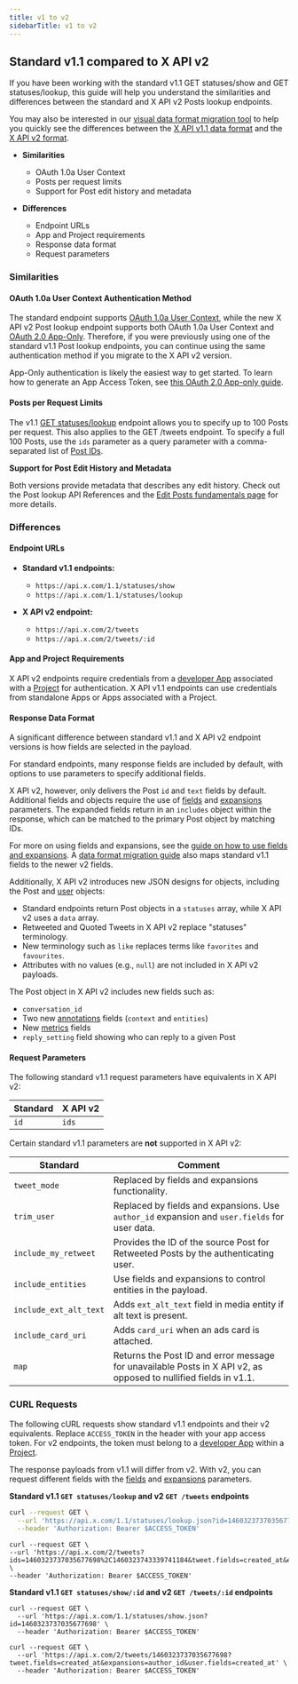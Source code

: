 ```yaml
---
title: v1 to v2
sidebarTitle: v1 to v2
---
```


## Standard v1.1 compared to X API v2

If you have been working with the standard v1.1 GET statuses/show and GET statuses/lookup, this guide will help you understand the similarities and differences between the standard and X API v2 Posts lookup endpoints.

You may also be interested in our [visual data format migration tool](/x-api/migrate/data-format-migration) to help you quickly see the differences between the [X API v1.1 data format](/x-api/fundamentals/data-dictionary) and the [X API v2 format](/x-api/fundamentals/data-dictionary).

- **Similarities**
  - OAuth 1.0a User Context
  - Posts per request limits
  - Support for Post edit history and metadata

- **Differences**
  - Endpoint URLs
  - App and Project requirements
  - Response data format
  - Request parameters

### Similarities

#### OAuth 1.0a User Context Authentication Method

The standard endpoint supports [OAuth 1.0a User Context](/resources/fundamentals/authentication), while the new X API v2 Post lookup endpoint supports both OAuth 1.0a User Context and [OAuth 2.0 App-Only](/resources/fundamentals/authentication). Therefore, if you were previously using one of the standard v1.1 Post lookup endpoints, you can continue using the same authentication method if you migrate to the X API v2 version.

App-Only authentication is likely the easiest way to get started. To learn how to generate an App Access Token, see [this OAuth 2.0 App-only guide](/resources/fundamentals/authentication).

#### Posts per Request Limits

The v1.1 [GET statuses/lookup](https://developer.x.com/en/docs/twitter-api/v1/tweets/post-and-engage/api-reference/get-statuses-lookup) endpoint allows you to specify up to 100 Posts per request. This also applies to the GET /tweets endpoint. To specify a full 100 Posts, use the `ids` parameter as a query parameter with a comma-separated list of [Post IDs](/resources/fundamentals/x-ids).

**Support for Post Edit History and Metadata**

Both versions provide metadata that describes any edit history. Check out the Post lookup API References and the [Edit Posts fundamentals page](/x-api/fundamentals/edit-tweets) for more details.

### Differences

#### Endpoint URLs

- **Standard v1.1 endpoints:**
  - `https://api.x.com/1.1/statuses/show`
  - `https://api.x.com/1.1/statuses/lookup`
  
- **X API v2 endpoint:**
  - `https://api.x.com/2/tweets`
  - `https://api.x.com/2/tweets/:id`

#### App and Project Requirements

X API v2 endpoints require credentials from a [developer App](/resources/fundamentals/developer-apps) associated with a [Project](/resources/fundamentals/projects) for authentication. X API v1.1 endpoints can use credentials from standalone Apps or Apps associated with a Project.

#### Response Data Format

A significant difference between standard v1.1 and X API v2 endpoint versions is how fields are selected in the payload.

For standard endpoints, many response fields are included by default, with options to use parameters to specify additional fields. 

X API v2, however, only delivers the Post `id` and `text` fields by default. Additional fields and objects require the use of [fields](/x-api/fundamentals/fields) and [expansions](/x-api/fundamentals/expansions) parameters. The expanded fields return in an `includes` object within the response, which can be matched to the primary Post object by matching IDs.

For more on using fields and expansions, see the [guide on how to use fields and expansions](/x-api/fundamentals/data-dictionary). A [data format migration guide](/x-api/fundamentals/fields) also maps standard v1.1 fields to the newer v2 fields.

Additionally, X API v2 introduces new JSON designs for objects, including the Post and [user](/x-api/fundamentals/data-dictionary#user) objects:

- Standard endpoints return Post objects in a `statuses` array, while X API v2 uses a `data` array.
- Retweeted and Quoted Tweets in X API v2 replace "statuses" terminology.
- New terminology such as `like` replaces terms like `favorites` and `favourites`.
- Attributes with no values (e.g., `null`) are not included in X API v2 payloads.

The Post object in X API v2 includes new fields such as:
- `conversation_id`
- Two new [annotations](/x-api/fundamentals/tweet-annotations) fields (`context` and `entities`)
- New [metrics](/x-api/fundamentals/metrics) fields
- `reply_setting` field showing who can reply to a given Post

#### Request Parameters

The following standard v1.1 request parameters have equivalents in X API v2:

| Standard | X API v2 |
|----------|----------|
| `id`     | `ids`    |

Certain standard v1.1 parameters are **not** supported in X API v2:

| Standard            | Comment                                                                                                                      |
|---------------------|------------------------------------------------------------------------------------------------------------------------------|
| `tweet_mode`        | Replaced by fields and expansions functionality.                                                                             |
| `trim_user`         | Replaced by fields and expansions. Use `author_id` expansion and `user.fields` for user data.                               |
| `include_my_retweet`| Provides the ID of the source Post for Retweeted Posts by the authenticating user.                                          |
| `include_entities`  | Use fields and expansions to control entities in the payload.                                                               |
| `include_ext_alt_text` | Adds `ext_alt_text` field in media entity if alt text is present.                                                         |
| `include_card_uri`  | Adds `card_uri` when an ads card is attached.                                                                               |
| `map`               | Returns the Post ID and error message for unavailable Posts in X API v2, as opposed to nullified fields in v1.1.            |

### CURL Requests

The following cURL requests show standard v1.1 endpoints and their v2 equivalents. Replace `ACCESS_TOKEN` in the header with your app access token. For v2 endpoints, the token must belong to a [developer App](https://developer.twitter.com/en/docs/apps/overview) within a [Project](https://developer.twitter.com/en/docs/projects/overview).

The response payloads from v1.1 will differ from v2. With v2, you can request different fields with the [fields](/x-api/fundamentals/fields) and [expansions](/x-api/fundamentals/expansions) parameters.

**Standard v1.1 `GET statuses/lookup` and v2 `GET /tweets` endpoints**

```bash
curl --request GET \
  --url 'https://api.x.com/1.1/statuses/lookup.json?id=1460323737035677698%2C1460323743339741184' \
  --header 'Authorization: Bearer $ACCESS_TOKEN'
  ```
  
  ```
  curl --request GET \
  --url 'https://api.x.com/2/tweets?ids=1460323737035677698%2C1460323743339741184&tweet.fields=created_at&expansions=author_id&user.fields=created_at' \
  --header 'Authorization: Bearer $ACCESS_TOKEN'
  ```


**Standard v1.1 `GET statuses/show/:id` and v2 `GET /tweets/:id` endpoints**
```
curl --request GET \
  --url 'https://api.x.com/1.1/statuses/show.json?id=1460323737035677698' \
  --header 'Authorization: Bearer $ACCESS_TOKEN'
```

```
curl --request GET \
  --url 'https://api.x.com/2/tweets/1460323737035677698?tweet.fields=created_at&expansions=author_id&user.fields=created_at' \
  --header 'Authorization: Bearer $ACCESS_TOKEN'
```